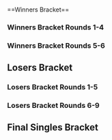 {{DISPLAYTITLE:Zero Challenge 3: Singles Bracket}}{{SetGame|melee}}{{BracketMatchSMWDisambig |oldtags=Loki |newtags=Loki (US)}}
{{tabs static
|name1=Overview
|link1=Zero Challenge/3
|name2=Singles Bracket
|link2=Zero Challenge/3/Singles Bracket
|This=2
}}<br/>
==Winners Bracket==
===Winners Bracket Rounds 1-4===
{{128DEWBracketA
|tourneylink=Zero Challenge/3
|tourneyname=Zero Challenge 3
<!--Round of 128-->
|r1m1p1=IK_GOST |r1m1p1flag=us |r1m1p1score={{win}} |r1m1win=1
|r1m1p2=Bye |r1m1p2flag= |r1m1p2score=
|r1m2p1=South Paw |r1m2p1flag= |r1m2p1score= |r1m2win=2
|r1m2p2=Eggz |r1m2p2flag=us |r1m2p2score={{win}}
|r1m3p1=Silent Wolf |r1m3p1flag=us |r1m3p1score={{win}} |r1m3win=1
|r1m3p2=Bye |r1m3p2flag= |r1m3p2score=
|r1m4p1=Light |r1m4p1flag=us |r1m4p1score={{win}} |r1m4win=1
|r1m4p2=Kira |r1m4p2flag=us |r1m4p2score=
|r1m5p1=Knivez |r1m5p1flag=us |r1m5p1score={{win}} |r1m5win=1
|r1m5p2=Bye |r1m5p2flag= |r1m5p2score=
|r1m6p1=Foxroar |r1m6p1flag=us |r1m6p1score= |r1m6win=2
|r1m6p2=ILikeMen |r1m6p2flag=us |r1m6p2score={{win}}
|r1m7p1=Ken |r1m7p1flag=us |r1m7p1score={{win}} |r1m7win=1
|r1m7p2=Bye |r1m7p2flag= |r1m7p2score=
|r1m8p1=Myko |r1m8p1flag=us |r1m8p1score={{win}} |r1m8win=1
|r1m8p2=Zarelid |r1m8p2flag= |r1m8p2score=
|r1m9p1=Cactuar |r1m9p1flag=us |r1m9p1score={{win}} |r1m9win=1
|r1m9p2=Bye |r1m9p2flag= |r1m9p2score=
|r1m10p1=Dread101 |r1m10p1flag=us |r1m10p1score={{win}} |r1m10win=1
|r1m10p2=Delphiki |r1m10p2flag=us |r1m10p2score=
|r1m11p1=Eddie |r1m11p1flag=us |r1m11p1score={{win}} |r1m11win=1
|r1m11p2=Bye |r1m11p2flag= |r1m11p2score=
|r1m12p1=emerican |r1m12p1flag=us |r1m12p1score= |r1m12win=2
|r1m12p2=Zelgadis |r1m12p2flag=us |r1m12p2score={{win}}
|r1m13p1=Lucky |r1m13p1flag=us |r1m13p1score={{win}} |r1m13win=1
|r1m13p2=Bye |r1m13p2flag= |r1m13p2score=
|r1m14p1=Jadin Xquire |r1m14p1flag= |r1m14p1score={{win}} |r1m14win=1
|r1m14p2=T0MMY |r1m14p2flag=us |r1m14p2score=
|r1m15p1=Vidjogamer |r1m15p1flag=us |r1m15p1score={{win}} |r1m15win=1
|r1m15p2=Bye |r1m15p2flag= |r1m15p2score=
|r1m16p1=Aftermath |r1m16p1flag=us |r1m16p1score= |r1m16win=2
|r1m16p2=Loki |r1m16p2flag=us |r1m16p2score={{win}}

|r1m17p1=Taj |r1m17p1flag=us |r1m17p1score={{win}} |r1m17win=1
|r1m17p2=Bye |r1m17p2flag= |r1m17p2score=
|r1m18p1=DJ Combo |r1m18p1flag=us |r1m18p1score={{win}} |r1m18win=1
|r1m18p2=Rickety |r1m18p2flag=us |r1m18p2score=
|r1m19p1=HugS |r1m19p1flag=us |r1m19p1score={{win}} |r1m19win=1
|r1m19p2=Bye |r1m19p2flag= |r1m19p2score=
|r1m20p1=Zhu |r1m20p1flag=us |r1m20p1score={{win}} |r1m20win=1
|r1m20p2=YangFuShang |r1m20p2flag=us |r1m20p2score=
|r1m21p1=DieSuperFly |r1m21p1flag=us |r1m21p1score={{win}} |r1m21win=1
|r1m21p2=Bye |r1m21p2flag= |r1m21p2score=
|r1m22p1=Lunaris |r1m22p1flag=us |r1m22p1score={{win}} |r1m22win=1
|r1m22p2=KOS-MOS |r1m22p2flag=us |r1m22p2score=
|r1m23p1=Mew2King |r1m23p1flag=us |r1m23p1score={{win}} |r1m23win=1
|r1m23p2=Bye |r1m23p2flag= |r1m23p2score=
|r1m24p1=Wobbles |r1m24p1flag=us |r1m24p1score={{win}} |r1m24win=1
|r1m24p2=Mr. Pbody |r1m24p2flag=us |r1m24p2score=
|r1m25p1=Forward |r1m25p1flag=us |r1m25p1score={{win}} |r1m25win=1
|r1m25p2=Bye |r1m25p2flag= |r1m25p2score=
|r1m26p1=DRGN |r1m26p1flag=us |r1m26p1score= |r1m26win=2
|r1m26p2=Dirthead |r1m26p2flag= |r1m26p2score={{win}}
|r1m27p1=Bob$ |r1m27p1flag=us |r1m27p1score={{win}} |r1m27win=1
|r1m27p2=Bye |r1m27p2flag= |r1m27p2score=
|r1m28p1=chesterr01 |r1m28p1flag=ca |r1m28p1score={{win}} |r1m28win=1
|r1m28p2=spiritdragon |r1m28p2flag=us |r1m28p2score=
|r1m29p1=PC Chris |r1m29p1flag=us |r1m29p1score={{win}} |r1m29win=1
|r1m29p2=Bye |r1m29p2flag= |r1m29p2score=
|r1m30p1=Wolf |r1m30p1flag= |r1m30p1score={{win}} |r1m30win=1
|r1m30p2=creepy fingers |r1m30p2flag= |r1m30p2score=
|r1m31p1=EdreesesPieces |r1m31p1flag=us |r1m31p1score={{win}} |r1m31win=1
|r1m31p2=Bye |r1m31p2flag= |r1m31p2score=
|r1m32p1=NoobKing |r1m32p1flag=ca |r1m32p1score={{win}} |r1m32win=1
|r1m32p2=Zoap |r1m32p2flag=us |r1m32p2score=

|r1m33p1=Tavo |r1m33p1flag=us |r1m33p1score= |r1m33win=2
|r1m33p2=Bone |r1m33p2flag= |r1m33p2score={{win}}
|r1m34p1=Bombsoldier |r1m34p1flag=jp |r1m34p1score={{win}} |r1m34win=1
|r1m34p2=Bye |r1m34p2flag= |r1m34p2score=
|r1m35p1=jugfingers |r1m35p1flag= |r1m35p1score= |r1m35win=2
|r1m35p2=The Boss |r1m35p2flag=ca |r1m35p2score={{win}}
|r1m36p1=Drephen |r1m36p1flag=us |r1m36p1score={{win}} |r1m36win=1
|r1m36p2=Bye |r1m36p2flag= |r1m36p2score=
|r1m37p1=Ultra Luigi |r1m37p1flag=us |r1m37p1score={{win}} |r1m37win=1
|r1m37p2=BlueMycon |r1m37p2flag=us |r1m37p2score=
|r1m38p1=SA2Jeff |r1m38p1flag=us |r1m38p1score={{win}} |r1m38win=1
|r1m38p2=Bye |r1m38p2flag= |r1m38p2score=
|r1m39p1=Mathos |r1m39p1flag=us |r1m39p1score={{win}} |r1m39win=1
|r1m39p2=DC |r1m39p2flag= |r1m39p2score=
|r1m40p1=SK92 |r1m40p1flag=us |r1m40p1score={{win}} |r1m40win=1
|r1m40p2=Bye |r1m40p2flag= |r1m40p2score=
|r1m41p1=Aero |r1m41p1flag= |r1m41p1score={{win}} |r1m41win=1
|r1m41p2=Nekrubis |r1m41p2flag= |r1m41p2score=
|r1m42p1=Disc |r1m42p1flag=jp |r1m42p1score={{win}} |r1m42win=1
|r1m42p2=Bye |r1m42p2flag= |r1m42p2score=
|r1m43p1=SNS |r1m43p1flag= |r1m43p1score= |r1m43win=2
|r1m43p2=RacerX! |r1m43p2flag=us |r1m43p2score={{win}}
|r1m44p1=The King |r1m44p1flag=ca |r1m44p1score={{win}} |r1m44win=1
|r1m44p2=Bye |r1m44p2flag= |r1m44p2score=
|r1m45p1=Mango |r1m45p1flag=us |r1m45p1score= |r1m45win=2
|r1m45p2=Mike Y |r1m45p2flag=us |r1m45p2score={{win}}
|r1m46p1=SilentSpectre |r1m46p1flag=us |r1m46p1score={{win}} |r1m46win=1
|r1m46p2=Bye |r1m46p2flag= |r1m46p2score=
|r1m47p1=Deth |r1m47p1flag= |r1m47p1score= |r1m47win=2
|r1m47p2=Fletcher |r1m47p2flag= |r1m47p2score={{win}}
|r1m48p1=BloodOfTheFallen |r1m48p1flag=us |r1m48p1score={{win}} |r1m48win=1
|r1m48p2=Bye |r1m48p2flag= |r1m48p2score=

|r1m49p1=ROFL |r1m49p1flag=us |r1m49p1score={{win}} |r1m49win=1
|r1m49p2=Etch |r1m49p2flag= |r1m49p2score=
|r1m50p1=PKMvodka |r1m50p1flag=ca |r1m50p1score={{win}} |r1m50win=1
|r1m50p2=Bye |r1m50p2flag= |r1m50p2score=
|r1m51p1=Manacloud |r1m51p1flag=us |r1m51p1score={{win}} |r1m51win=1
|r1m51p2=Zeal |r1m51p2flag= |r1m51p2score=
|r1m52p1=Tang |r1m52p1flag=us |r1m52p1score={{win}} |r1m52win=1
|r1m52p2=Bye |r1m52p2flag= |r1m52p2score=
|r1m53p1=FireFly |r1m53p1flag=us |r1m53p1score= |r1m53win=2
|r1m53p2=Straight |r1m53p2flag=us |r1m53p2score={{win}}
|r1m54p1=Isai |r1m54p1flag=us |r1m54p1score={{win}} |r1m54win=1
|r1m54p2=Bye |r1m54p2flag= |r1m54p2score=
|r1m55p1=Dark Mike |r1m55p1flag= |r1m55p1score= |r1m55win=2
|r1m55p2=Falcomist |r1m55p2flag=us |r1m55p2score={{win}}
|r1m56p1=BoA |r1m56p1flag=us |r1m56p1score={{win}} |r1m56win=1
|r1m56p2=Bye |r1m56p2flag= |r1m56p2score=
|r1m57p1=Saint Patrick |r1m57p1flag=us |r1m57p1score= |r1m57win=2
|r1m57p2=LunInSpectra |r1m57p2flag=us |r1m57p2score={{win}}
|r1m58p1=MikeMonkey |r1m58p1flag=ca |r1m58p1score={{win}} |r1m58win=1
|r1m58p2=Bye |r1m58p2flag= |r1m58p2score=
|r1m59p1=ShadowBTZO |r1m59p1flag=us |r1m59p1score={{win}} |r1m59win=1
|r1m59p2=Blitz |r1m59p2flag= |r1m59p2score=
|r1m60p1=ChuDat |r1m60p1flag=us |r1m60p1score={{win}} |r1m60win=1
|r1m60p2=Bye |r1m60p2flag= |r1m60p2score=
|r1m61p1=Hella |r1m61p1flag=us |r1m61p1score={{win}} |r1m61win=1
|r1m61p2=maXXXpower |r1m61p2flag=us |r1m61p2score=
|r1m62p1=Aesis |r1m62p1flag=us |r1m62p1score={{win}} |r1m62win=1
|r1m62p2=Bye |r1m62p2flag= |r1m62p2score=
|r1m63p1=Maple |r1m63p1flag=us |r1m63p1score= |r1m63win=2
|r1m63p2=DEHF |r1m63p2flag=us |r1m63p2score={{win}}
|r1m64p1=The Germ |r1m64p1flag=us |r1m64p1score={{win}} |r1m64win=1
|r1m64p2=Bye |r1m64p2flag= |r1m64p2score=

<!--Round of 64-->
|r2m1p1=IK_GOST |r2m1p1flag=us |r2m1p1score={{win}} |r2m1win=1
|r2m1p2=Eggz |r2m1p2flag=us |r2m1p2score=
|r2m2p1=Silent Wolf |r2m2p1flag=us |r2m2p1score={{win}} |r2m2win=1
|r2m2p2=Light |r2m2p2flag=us |r2m2p2score=
|r2m3p1=Knivez |r2m3p1flag=us |r2m3p1score={{win}} |r2m3win=1
|r2m3p2=ILikeMen |r2m3p2flag=us |r2m3p2score=
|r2m4p1=Ken |r2m4p1flag=us |r2m4p1score={{win}} |r2m4win=1
|r2m4p2=Myko |r2m4p2flag=us |r2m4p2score=
|r2m5p1=Cactuar |r2m5p1flag=us |r2m5p1score={{win}} |r2m5win=1
|r2m5p2=Dread101 |r2m5p2flag=us |r2m5p2score=
|r2m6p1=Eddie |r2m6p1flag=us |r2m6p1score= |r2m6win=2
|r2m6p2=Zelgadis |r2m6p2flag=us |r2m6p2score={{win}}
|r2m7p1=Lucky |r2m7p1flag=us |r2m7p1score={{win}} |r2m7win=1
|r2m7p2=Jadin Xquire |r2m7p2flag= |r2m7p2score=
|r2m8p1=Vidjogamer |r2m8p1flag=us |r2m8p1score={{win}} |r2m8win=1
|r2m8p2=Loki |r2m8p2flag=us |r2m8p2score=

|r2m9p1=Taj |r2m9p1flag=us |r2m9p1score={{win}} |r2m9win=1
|r2m9p2=DJ Combo |r2m9p2flag=us |r2m9p2score=
|r2m10p1=HugS |r2m10p1flag=us |r2m10p1score={{win}} |r2m10win=1
|r2m10p2=Zhu |r2m10p2flag=us |r2m10p2score=
|r2m11p1=DieSuperFly |r2m11p1flag=us |r2m11p1score= |r2m11win=2
|r2m11p2=Lunaris |r2m11p2flag=us |r2m11p2score={{win}}
|r2m12p1=Mew2King |r2m12p1flag=us |r2m12p1score={{win}} |r2m12win=1
|r2m12p2=Wobbles |r2m12p2flag=us |r2m12p2score=
|r2m13p1=Forward |r2m13p1flag=us |r2m13p1score={{win}} |r2m13win=1
|r2m13p2=Dirthead |r2m13p2flag= |r2m13p2score=
|r2m14p1=Bob$ |r2m14p1flag=us |r2m14p1score= |r2m14win=2
|r2m14p2=chesterr01 |r2m14p2flag=ca |r2m14p2score={{win}}
|r2m15p1=PC Chris |r2m15p1flag=us |r2m15p1score={{win}} |r2m15win=1
|r2m15p2=Wolf |r2m15p2flag= |r2m15p2score=
|r2m16p1=EdreesesPieces |r2m16p1flag=us |r2m16p1score={{win}} |r2m16win=1
|r2m16p2=NoobKing |r2m16p2flag=ca |r2m16p2score=

|r2m17p1=Bone |r2m17p1flag= |r2m17p1score= |r2m17win=2
|r2m17p2=Bombsoldier |r2m17p2flag=jp |r2m17p2score={{win}}
|r2m18p1=The Boss |r2m18p1flag=ca |r2m18p1score= |r2m18win=2
|r2m18p2=Drephen |r2m18p2flag=us |r2m18p2score={{win}}
|r2m19p1=Ultra Luigi |r2m19p1flag=us |r2m19p1score= |r2m19win=2
|r2m19p2=SA2Jeff |r2m19p2flag=us |r2m19p2score={{win}}
|r2m20p1=Mathos |r2m20p1flag=us |r2m20p1score= |r2m20win=2
|r2m20p2=SK92 |r2m20p2flag=us |r2m20p2score={{win}}
|r2m21p1=Aero |r2m21p1flag= |r2m21p1score= |r2m21win=2
|r2m21p2=Disc |r2m21p2flag=jp |r2m21p2score={{win}}
|r2m22p1=RacerX! |r2m22p1flag=us |r2m22p1score= |r2m22win=2
|r2m22p2=The King |r2m22p2flag=ca |r2m22p2score={{win}}
|r2m23p1=Mike Y |r2m23p1flag=us |r2m23p1score= |r2m23win=2
|r2m23p2=SilentSpectre |r2m23p2flag=us |r2m23p2score={{win}}
|r2m24p1=Fletcher |r2m24p1flag= |r2m24p1score= |r2m24win=2
|r2m24p2=BloodOfTheFallen |r2m24p2flag=us |r2m24p2score={{win}}

|r2m25p1=ROFL |r2m25p1flag=us |r2m25p1score= |r2m25win=2
|r2m25p2=PKMvodka |r2m25p2flag=ca |r2m25p2score={{win}}
|r2m26p1=Manacloud |r2m26p1flag=us |r2m26p1score= |r2m26win=2
|r2m26p2=Tang |r2m26p2flag=us |r2m26p2score={{win}}
|r2m27p1=Straight |r2m27p1flag=us |r2m27p1score= |r2m27win=2
|r2m27p2=Isai |r2m27p2flag=us |r2m27p2score={{win}}
|r2m28p1=Falcomist |r2m28p1flag=us |r2m28p1score={{win}} |r2m28win=1
|r2m28p2=BoA |r2m28p2flag=us |r2m28p2score=
|r2m29p1=LunInSpectra |r2m29p1flag=us |r2m29p1score={{win}} |r2m29win=1
|r2m29p2=MikeMonkey |r2m29p2flag=ca |r2m29p2score=
|r2m30p1=ShadowBTZO |r2m30p1flag=us |r2m30p1score= |r2m30win=2
|r2m30p2=ChuDat |r2m30p2flag=us |r2m30p2score={{win}}
|r2m31p1=Hella |r2m31p1flag=us |r2m31p1score= |r2m31win=2
|r2m31p2=Aesis |r2m31p2flag=us |r2m31p2score={{win}}
|r2m32p1=DEHF |r2m32p1flag=us |r2m32p1score= |r2m32win=2
|r2m32p2=The Germ |r2m32p2flag=us |r2m32p2score={{win}}

<!--Round of 32-->
|r3m1p1=IK_GOST |r3m1p1flag=us |r3m1p1score= |r3m1win=2
|r3m1p2=Silent Wolf |r3m1p2flag=us |r3m1p2score={{win}}
|r3m2p1=Knivez |r3m2p1flag=us |r3m2p1score= |r3m2win=2
|r3m2p2=Ken |r3m2p2flag=us |r3m2p2score={{win}}
|r3m3p1=Cactuar |r3m3p1flag=us |r3m3p1score={{win}} |r3m3win=1
|r3m3p2=Zelgadis |r3m3p2flag=us |r3m3p2score=
|r3m4p1=Lucky |r3m4p1flag=us |r3m4p1score= |r3m4win=2
|r3m4p2=Vidjogamer |r3m4p2flag=us |r3m4p2score={{win}}
|r3m5p1=Taj |r3m5p1flag=us |r3m5p1score={{win}} |r3m5win=1
|r3m5p2=HugS |r3m5p2flag=us |r3m5p2score=
|r3m6p1=Lunaris |r3m6p1flag=us |r3m6p1score= |r3m6win=2
|r3m6p2=Mew2King |r3m6p2flag=us |r3m6p2score={{win}}
|r3m7p1=Forward |r3m7p1flag=us |r3m7p1score={{win}} |r3m7win=1
|r3m7p2=chesterr01 |r3m7p2flag=ca |r3m7p2score=
|r3m8p1=PC Chris |r3m8p1flag=us |r3m8p1score={{win}} |r3m8win=1
|r3m8p2=EdreesesPieces |r3m8p2flag=us |r3m8p2score=
|r3m9p1=Bombsoldier |r3m9p1flag=jp |r3m9p1score= |r3m9win=2
|r3m9p2=Drephen |r3m9p2flag=us |r3m9p2score={{win}}
|r3m10p1=SA2Jeff |r3m10p1flag=us |r3m10p1score= |r3m10win=2
|r3m10p2=SK92 |r3m10p2flag=us |r3m10p2score={{win}}
|r3m11p1=Disc |r3m11p1flag=jp |r3m11p1score= |r3m11win=2
|r3m11p2=The King |r3m11p2flag=ca |r3m11p2score={{win}}
|r3m12p1=SilentSpectre |r3m12p1flag=us |r3m12p1score={{win}} |r3m12win=1
|r3m12p2=BloodOfTheFallen |r3m12p2flag=us |r3m12p2score=
|r3m13p1=PKMvodka |r3m13p1flag=ca |r3m13p1score={{win}} |r3m13win=1
|r3m13p2=Tang |r3m13p2flag=us |r3m13p2score=
|r3m14p1=Isai |r3m14p1flag=us |r3m14p1score= |r3m14win=2
|r3m14p2=Falcomist |r3m14p2flag=us |r3m14p2score={{win}}
|r3m15p1=LunInSpectra |r3m15p1flag=us |r3m15p1score= |r3m15win=2
|r3m15p2=ChuDat |r3m15p2flag=us |r3m15p2score={{win}}
|r3m16p1=Aesis |r3m16p1flag=us |r3m16p1score={{win}} |r3m16win=1
|r3m16p2=The Germ |r3m16p2flag=us |r3m16p2score=

<!--Round of 16-->
|r4m1p1=Silent Wolf |r4m1p1flag=us |r4m1p1score= |r4m1win=2
|r4m1p2=Ken |r4m1p2flag=us |r4m1p2score={{win}}
|r4m2p1=Cactuar |r4m2p1flag=us |r4m2p1score= |r4m2win=2
|r4m2p2=Vidjogamer |r4m2p2flag=us |r4m2p2score={{win}}
|r4m3p1=Taj |r4m3p1flag=us |r4m3p1score= |r4m3win=2
|r4m3p2=Mew2King |r4m3p2flag=us |r4m3p2score={{win}}
|r4m4p1=Forward |r4m4p1flag=us |r4m4p1score= |r4m4win=2
|r4m4p2=PC Chris |r4m4p2flag=us |r4m4p2score={{win}}
|r4m5p1=Drephen |r4mn5p1flag=us |r4m5p1score={{win}} |r4m5win=1
|r4m5p2=SK92 |r4m5p2flag=us |r4m5p2score=

|r4m6p1=The King |r4m6p1flag=ca |r4m6p1score=2 |r4m6win=1
|r4m6p2=SilentSpectre |r4m6p2flag=us |r4m6p2score=0
|r4m6p1char1=jigglypuff |r4m6p2char1=cf |r4m6p1stock1=2 |r4m6p2stock1=0 |r4m6win1=1 |r4m6stage1=Yoshi's Story
|r4m6p1char2=jigglypuff |r4m6p2char2=cf |r4m6p1stock2=2 |r4m6p2stock2=0 |r4m6win2=1 |r4m6stage2=Final Destination
|r4m6details={{BracketMatchDetails|reddit=|comment=|vod=https://youtu.be/XDlVIOzMpbA}}

|r4m7p1=PKMvodka |r4m7p1flag=ca |r4m7p1score= |r4m7win=2
|r4m7p2=Falcomist |r4m7p2flag=us |r4m7p2score={{win}}
|r4m8p1=ChuDat |r4m8p1flag=us |r4m8p1score={{win}} |r4m8win=1
|r4m8p2=Aesis |r4m8p2flag=us |r4m8p2score=
}}
===Winners Bracket Rounds 5-6===
{{8DEWBracketA
|tourneylink=
|tourneyname=
|R1=Winners Round 5
|R2=Winners Round 6

<!-- Quarterfinals -->
|r1m1p1=Ken |r1m1p1flag=us |r1m1p1score={{win}}
|r1m1p2=Vidjogamer |r1m1p2flag=us |r1m1p2score=
|r1m1win=1

|r1m2p1=Mew2King |r1m2p1flag=us |r1m2p1score=2
|r1m2p2=PC Chris |r1m2p2flag=us |r1m2p2score=1
|r1m2win=1
|r1m2p1char1=marth |r1m2p2char1=falco |r1m2p1stock1=1 |r1m2p2stock1=0 |r1m2win1=1 |r1m2stage1=Fountain of Dreams
|r1m2p1char2=marth |r1m2p2char2=fox |r1m2p1stock2=0 |r1m2p2stock2=2 |r1m2win2=2 |r1m2stage2=Pokémon Stadium
|r1m2p1char3=marth |r1m2p2char3=fox |r1m2p1stock3=1 |r1m2p2stock3=0 |r1m2win3=1 |r1m2stage3=Final Destination
|r1m2details={{BracketMatchDetails|smashboards=|comment=|vodgame1=https://www.youtube.com/watch?v=_6IIW2uuiSs|vodgame2=https://www.youtube.com/watch?v=aWDqU9Ke6jg|vodgame3=https://www.youtube.com/watch?v=5hqfXqjphcw}}

|r1m3p1=Drephen |r1m3p1flag=us |r1m3p1score=2
|r1m3p2=The King |r1m3p2flag=ca |r1m3p2score=1
|r1m3win=1
|r1m3p1char1=sheik |r1m3p2char1=jigglypuff |r1m3p1stock1=1 |r1m3p2stock1=0 |r1m3win1=1 |r1m3stage1=Battlefield
|r1m3p1char2=sheik |r1m3p2char2=jigglypuff |r1m3p1stock2=0 |r1m3p2stock2=3 |r1m3win2=2 |r1m3stage2=Dream Land
|r1m3p1char3=sheik |r1m3p2char3=jigglypuff |r1m3p1stock3=2 |r1m3p2stock3=0 |r1m3win3=1 |r1m3stage3=Yoshi's Story
|r1m3details={{BracketMatchDetails|reddit=|comment=|vod=https://www.youtube.com/watch?v=KXkbauV1iFw}}

|r1m4p1=Falcomist |r1m4p1flag=us |r1m4p1score=
|r1m4p2=ChuDat |r1m4p2flag=us |r1m4p2score={{win}}
|r1m4win=2

<!-- SEMIFINALS -->
|r2m1p1=Ken |r2m1p1flag=us |r2m1p1score=1
|r2m1p2=Mew2King |r2m1p2flag=us |r2m1p2score=2
|r2m1win=2
|r2m1p1char1=marth |r2m1p2char1=marth |r2m1p1stock1=0 |r2m1p2stock1=2 |r2m1win1=2 |r2m1stage1=Pokémon Stadium
|r2m1p1char2=marth |r2m1p2char2=marth |r2m1p1stock2=1 |r2m1p2stock2=0 |r2m1win2=1 |r2m1stage2=Battlefield
|r2m1p1char3=marth |r2m1p2char3=marth |r2m1p1stock3=0 |r2m1p2stock3=3 |r2m1win3=2 |r2m1stage3=Final Destination
|r2m1details={{BracketMatchDetails|reddit=|comment=|vod=https://youtu.be/iuTlXZ0PQ28|vod2=https://youtu.be/PM9tQZpcHq4}}

|r2m2p1=Drephen |r2m2p1flag=us |r2m2p1score=
|r2m2p2=ChuDat |r2m2p2flag=us |r2m2p2score={{win}}
|r2m2win=2
}}

==Losers Bracket==
===Losers Bracket Rounds 1-5===
{{96DELBracketSmwA
|tourneylink=Zero Challenge/3
|tourneyname=Zero Challenge 3
|l1placement=65-96
|l2placement=49-64
|l3placement=33-48
|l4placement=25-32
|l5placement=17-24

<!--Round 1-->
|l1m1p1=DJ Combo |l1m1p1flag=us |l1m1p1score={{win}}
|l1m1p2=South Paw |l1m1p2flag= |l1m1p2score=
|l1m1win=1
|l1m2p1=Zhu |l1m2p1flag=us |l1m2p1score={{win}}
|l1m2p2=Kira |l1m2p2flag=us |l1m2p2score=
|l1m2win=1
|l1m3p1=DieSuperFly |l1m3p1flag=us |l1m3p1score={{win}}
|l1m3p2=Foxroar |l1m3p2flag=us |l1m3p2score=
|l1m3win=1
|l1m4p1=Wobbles |l1m4p1flag=us |l1m4p1score={{win}}
|l1m4p2=Zarelid |l1m4p2flag= |l1m4p2score=
|l1m4win=1
|l1m5p1=Dirthead |l1m5p1flag=us |l1m5p1score=
|l1m5p2=Delphiki |l1m5p2flag=us |l1m5p2score={{win}}
|l1m5win=2
|l1m6p1=Bob$ |l1m6p1flag=us |l1m6p1score={{win}}
|l1m6p2=emerican |l1m6p2flag=us |l1m6p2score=
|l1m6win=1
|l1m7p1=Wolf |l1m7p1flag= |l1m7p1score={{win}}
|l1m7p2=T0MMY |l1m7p2flag=us |l1m7p2score=
|l1m7win=1
|l1m8p1=NoobKing |l1m8p1flag=ca |l1m8p1score={{win}}
|l1m8p2=Aftermath |l1m8p2flag=us |l1m8p2score=
|l1m8win=1
|l1m9p1=Eggz |l1m9p1flag=us |l1m9p1score={{win}}
|l1m9p2=Rickety |l1m9p2flag=us |l1m9p2score=
|l1m9win=1
|l1m10p1=Light |l1m10p1flag=us |l1m10p1score={{win}}
|l1m10p2=YangFuShang |l1m10p2flag=us |l1m10p2score=
|l1m10win=1
|l1m11p1=ILikeMen |l1m11p1flag=us |l1m11p1score=
|l1m11p2=KOS-MOS |l1m11p2flag=us |l1m11p2score={{win}}
|l1m11win=2
|l1m12p1=Myko |l1m12p1flag=us |l1m12p1score=
|l1m12p2=Mr. Pbody |l1m12p2flag=us |l1m12p2score={{win}}
|l1m12win=2
|l1m13p1=Dread101 |l1m13p1flag=us |l1m13p1score=
|l1m13p2=DRGN |l1m13p2flag=us |l1m13p2score={{win}}
|l1m13win=2
|l1m14p1=Eddie |l1m14p1flag=us |l1m14p1score={{win}}
|l1m14p2=spiritdragon |l1m14p2flag=us |l1m14p2score=
|l1m14win=1
|l1m15p1=Jadin Xquire |l1m15p1flag= |l1m15p1score=
|l1m15p2=creepy fingers |l1m15p2flag= |l1m15p2score={{win}}
|l1m15win=2
|l1m16p1=Loki |l1m16p1flag=us |l1m16p1score={{win}}
|l1m16p2=Zoap |l1m16p2flag=us |l1m16p2score=
|l1m16win=1
|l1m17p1=ROFL |l1m17p1flag=us |l1m17p1score={{win}}
|l1m17p2=Tavo |l1m17p2flag=us |l1m17p2score=
|l1m17win=1
|l1m18p1=Manacloud |l1m18p1flag=us |l1m18p1score={{win}}
|l1m18p2=jugfingers |l1m18p2flag= |l1m18p2score=
|l1m18win=1
|l1m19p1=Straight |l1m19p1flag=us |l1m19p1score=
|l1m19p2=BlueMycon |l1m19p2flag=us |l1m19p2score={{win}}
|l1m19win=2
|l1m20p1=BoA |l1m20p1flag=us |l1m20p1score={{win}}
|l1m20p2=DC |l1m20p2flag= |l1m20p2score=
|l1m20win=1
|l1m21p1=MikeMonkey |l1m21p1flag=ca |l1m21p1score={{win}}
|l1m21p2=Nekrubis |l1m21p2flag= |l1m21p2score=
|l1m21win=1
|l1m22p1=ShadowBTZO |l1m22p1flag=us |l1m22p1score={{win}}
|l1m22p2=SNS |l1m22p2flag= |l1m22p2score=
|l1m22win=1
|l1m23p1=Hella |l1m23p1flag=us |l1m23p1score=
|l1m23p2=Mango |l1m23p2flag=us |l1m23p2score={{win}}
|l1m23win=2
|l1m24p1=DEHF |l1m24p1flag=us |l1m24p1score={{win}}
|l1m24p2=Deth |l1m24p2flag= |l1m24p2score=
|l1m24win=1
|l1m25p1=Bone |l1m25p1flag= |l1m25p1score={{win}}
|l1m25p2=Etch |l1m25p2flag= |l1m25p2score=
|l1m25win=1
|l1m26p1=The Boss |l1m26p1flag=ca |l1m26p1score=
|l1m26p2=Zeal |l1m26p2flag= |l1m26p2score={{win}}
|l1m26win=2
|l1m27p1=Ultra Luigi |l1m27p1flag=us |l1m27p1score=
|l1m27p2=FireFly |l1m27p2flag=us |l1m27p2score={{win}}
|l1m27win=2
|l1m28p1=Mathos |l1m28p1flag=us |l1m28p1score={{win}}
|l1m28p2=Dark Mike |l1m28p2flag= |l1m28p2score=
|l1m28win=1
|l1m29p1=Aero |l1m29p1flag= |l1m29p1score=
|l1m29p2=Saint Patrick |l1m29p2flag=us |l1m29p2score={{win}}
|l1m29win=2
|l1m30p1=RacerX! |l1m30p1flag=us |l1m30p1score={{win}}
|l1m30p2=Blitz |l1m30p2flag= |l1m30p2score=
|l1m30win=1
|l1m31p1=Mike Y |l1m31p1flag=us |l1m31p1score={{win}}
|l1m31p2=maXXXpower |l1m31p2flag=us |l1m31p2score=
|l1m31win=1
|l1m32p1=Fletcher |l1m32p1flag= |l1m32p1score=
|l1m32p2=Maple |l1m32p2flag=us |l1m32p2score={{win}}
|l1m32win=2

<!--Round 2-->
|l2m1p1=DJ Combo |l2m1p1flag=us |l2m1p1score={{win}}
|l2m1p2=Zhu |l2m1p2flag=us |l2m1p2score=
|l2m1win=1
|l2m2p1=DieSuperFly |l2m2p1flag=us |l2m2p1score=
|l2m2p2=Wobbles |l2m2p2flag=us |l2m2p2score={{win}}
|l2m2win=2
|l2m3p1=Delphiki |l2m3p1flag=us |l2m3p1score=
|l2m3p2=Bob$ |l2m3p2flag=us |l2m3p2score={{win}}
|l2m3win=2
|l2m4p1=Wolf |l2m4p1flag= |l2m4p1score=
|l2m4p2=NoobKing |l2m4p2flag=ca |l2m4p2score={{win}}
|l2m4win=2
|l2m5p1=Eggz |l2m5p1flag=us |l2m5p1score={{win}}
|l2m5p2=Light |l2m5p2flag=us |l2m5p2score=
|l2m5win=1
|l2m6p1=KOS-MOS |l2m6p1flag=us |l2m6p1score={{win}}
|l2m6p2=Mr. Pbody |l2m6p2flag=us |l2m6p2score=
|l2m6win=1
|l2m7p1=DRGN |l2m7p1flag=us |l2m7p1score=
|l2m7p2=Eddie |l2m7p2flag=us |l2m7p2score={{win}}
|l2m7win=2
|l2m8p1=creepy fingers |l2m8p1flag= |l2m8p1score=
|l2m8p2=Loki |l2m8p2flag=us |l2m8p2score={{win}}
|l2m8win=2
|l2m9p1=ROFL |l2m9p1flag=us |l2m9p1score=
|l2m9p2=Manacloud |l2m9p2flag=us |l2m9p2score={{win}}
|l2m9win=2
|l2m10p1=BlueMycon |l2m10p1flag=us |l2m10p1score=
|l2m10p2=BoA |l2m10p2flag=us |l2m10p2score={{win}}
|l2m10win=2
|l2m11p1=MikeMonkey |l2m11p1flag=ca |l2m11p1score=
|l2m11p2=ShadowBTZO |l2m11p2flag=us |l2m11p2score={{win}}
|l2m11win=2
|l2m12p1=Mango |l2m12p1flag=us |l2m12p1score={{win}}
|l2m12p2=DEHF |l2m12p2flag=us |l2m12p2score=
|l2m12win=1
|l2m13p1=Bone |l2m13p1flag= |l2m13p1score={{win}}
|l2m13p2=Zeal |l2m13p2flag= |l2m13p2score=
|l2m13win=1
|l2m14p1=FireFly |l2m14p1flag=us |l2m14p1score=
|l2m14p2=Mathos |l2m14p2flag=us |l2m14p2score={{win}}
|l2m14win=2
|l2m15p1=Saint Patrick |l2m15p1flag=us |l2m15p1score=
|l2m15p2=RacerX! |l2m15p2flag=us |l2m15p2score={{win}}
|l2m15win=2
|l2m16p1=Mike Y |l2m16p1flag=us |l2m16p1score={{win}}
|l2m16p2=Maple |l2m16p2flag=us |l2m16p2score=
|l2m16win=1

<!--Round 3-->
|l3m1p1=Disc |l3m1p1flag=jp |l3m1p1score=
|l3m1p2=DJ Combo |l3m1p2flag=us |l3m1p2score={{win}}
|l3m1win=2
|l3m2p1=BloodOfTheFallen |l3m2p1flag=us |l3m2p1score=
|l3m2p2=Wobbles |l3m2p2flag=us |l3m2p2score={{win}}
|l3m2win=2
|l3m3p1=Bombsoldier |l3m3p1flag=jp |l3m3p1score={{win}}
|l3m3p2=Bob$ |l3m3p2flag=us |l3m3p2score=
|l3m3win=1
|l3m4p1=SA2Jeff |l3m4p1flag=us |l3m4p1score=
|l3m4p2=NoobKing |l3m4p2flag=ca |l3m4p2score={{win}}
|l3m4win=2
|l3m5p1=LunInSpectra |l3m5p1flag=us |l3m5p1score={{win}}
|l3m5p2=Eggz |l3m5p2flag=us |l3m5p2score=
|l3m5win=1
|l3m6p1=The Germ |l3m6p1flag=us |l3m6p1score={{win}}
|l3m6p2=KOS-MOS |l3m6p2flag=us |l3m6p2score=
|l3m6win=1
|l3m7p1=Tang |l3m7p1flag=us |l3m7p1score={{win}}
|l3m7p2=Eddie |l3m7p2flag=us |l3m7p2score=
|l3m7win=1
|l3m8p1=Isai |l3m8p1flag=us |l3m8p1score={{win}}
|l3m8p2=Loki |l3m8p2flag=us |l3m8p2score=
|l3m8win=1
|l3m9p1=Zelgadis |l3m9p1flag=us |l3m9p1score={{win}}
|l3m9p2=Manacloud |l3m9p2flag=us |l3m9p2score=
|l3m9win=1
|l3m10p1=Lucky |l3m10p1flag=us |l3m10p1score={{win}}
|l3m10p2=BoA |l3m10p2flag=us |l3m10p2score=
|l3m10win=1
|l3m11p1=IK_GOST |l3m11p1flag=us |l3m11p1score=
|l3m11p2=ShadowBTZO |l3m11p2flag=us |l3m11p2score={{win}}
|l3m11win=2
|l3m12p1=Knivez |l3m12p1flag=us |l3m12p1score=
|l3m12p2=Mango |l3m12p2flag=us |l3m12p2score={{win}}
|l3m12win=2
|l3m13p1=chesterr01 |l3m13p1flag=ca |l3m13p1score={{win}}
|l3m13p2=Bone |l3m13p2flag= |l3m13p2score=
|l3m13win=1
|l3m14p1=EdreesesPieces |l3m14p1flag=us |l3m14p1score={{win}}
|l3m14p2=Mathos |l3m14p2flag=us |l3m14p2score=
|l3m14win=1
|l3m15p1=HugS |l3m15p1flag=us |l3m15p1score={{win}}
|l3m15p2=RacerX! |l3m15p2flag=us |l3m15p2score=
|l3m15win=1
|l3m16p1=Lunaris |l3m16p1flag=us |l3m16p1score={{win}}
|l3m16p2=Mike Y |l3m16p2flag=us |l3m16p2score=
|l3m16win=1

<!--Round 4-->
|l4m1p1=DJ Combo |l4m1p1flag=us |l4m1p1score=
|l4m1p2=Wobbles |l4m1p2flag=us |l4m1p2score={{win}}
|l4m1win=2

|l4m2p1=Bombsoldier |l4m2p1flag=jp |l4m2p1score=2
|l4m2p2=NoobKing |l4m2p2flag=ca |l4m2p2score=1
|l4m2win=1
|l4m2p1char1=falco |l4m2p2char1=ganon |l4m2p1stock1=2 |l4m2p2stock1=0 |l4m2win1=1 |l4m2stage1=Dream Land
|l4m2p1char2=falco |l4m2p2char2=ganon |l4m2p1stock2=0 |l4m2p2stock2=1 |l4m2win2=2 |l4m2stage2=Yoshi's Story
|l4m2p1char3=falco |l4m2p2char3=ganon |l4m2p1stock3=3 |l4m2p2stock3=0 |l4m2win3=1 |l4m2stage3=Final Destination
|l4m2details={{BracketMatchDetails|reddit=|comment=|vod=https://youtu.be/BRdXNEjA2c0}}

|l4m3p1=LunInSpectra |l4m3p1flag=us |l4m3p1score={{win}}
|l4m3p2=The Germ |l4m3p2flag=us |l4m3p2score=
|l4m3win=1
|l4m4p1=Tang |l4m4p1flag=us |l4m4p1score={{win}}
|l4m4p2=Isai |l4m4p2flag=us |l4m4p2score=
|l4m4win=1
|l4m5p1=Zelgadis |l4m5p1flag=us |l4m5p1score=
|l4m5p2=Lucky |l4m5p2flag=us |l4m5p2score={{win}}
|l4m5win=2
|l4m6p1=ShadowBTZO |l4m6p1flag=us |l4m6p1score={{win}}
|l4m6p2=Mango |l4m6p2flag=us |l4m6p2score=
|l4m6win=1
|l4m7p1=chesterr01 |l4m7p1flag=ca |l4m7p1score=
|l4m7p2=EdreesesPieces |l4m7p2flag=us |l4m7p2score={{win}}
|l4m7win=2
|l4m8p1=HugS |l4m8p1flag=us |l4m8p1score={{win}}
|l4m8p2=Lunaris |l4m8p2flag=us |l4m8p2score=
|l4m8win=1

<!--Round 5-->
|l5m1p1=Taj |l5m1p1flag=us |l5m1p1score=
|l5m1p2=Wobbles |l5m1p2flag=us |l5m1p2score={{win}}
|l5m1win=2

|l5m2p1=Forward |l5m2p1flag=us |l5m2p1score=2
|l5m2p2=Bombsoldier |l5m2p2flag=jp |l5m2p2score=0
|l5m2win=1
|l5m2p1char1=falco |l5m2p2char1=falco |l5m2p1stock1=2 |l5m2p2stock1=0 |l5m2win1=1 |l5m2stage1=Fountain of Dreams
|l5m2p1char2=falco |l5m2p2char2=falco |l5m2p1stock2=2 |l5m2p2stock2=0 |l5m2win2=1 |l5m2stage2=Final Destination
|l5m2details={{BracketMatchDetails|reddit=|comment=|vod=https://www.youtube.com/watch?v=tIXLKUlaQ1M}}

|l5m3p1=Silent Wolf |l5m3p1flag=us |l5m3p1score={{win}}
|l5m3p2=LunInSpectra |l5m3p2flag=us |l5m3p2score=
|l5m3win=1
|l5m4p1=Cactuar |l5m4p1flag=us |l5m4p1score={{win}}
|l5m4p2=Tang |l5m4p2flag=us |l5m4p2score=
|l5m4win=1
|l5m5p1=PKMvodka |l5m5p1flag=ca |l5m5p1score={{win}}
|l5m5p2=Lucky |l5m5p2flag=us |l5m5p2score=
|l5m5win=1
|l5m6p1=Aesis |l5m6p1flag=us |l5m6p1score={{win}}
|l5m6p2=ShadowBTZO |l5m6p2flag=us |l5m6p2score=
|l5m6win=1
|l5m7p1=SK92 |l5m7p1flag=us |l5m7p1score=
|l5m7p2=EdreesesPieces |l5m7p2flag=us |l5m7p2score={{win}}
|l5m7win=2

|l5m8p1=SilentSpectre |l5m8p1flag=us |l5m8p1score=1
|l5m8p2=HugS |l5m8p2flag=us |l5m8p2score=2
|l5m8win=2
|l5m8p1char1=cf |l5m8p2char1=samus |l5m8p1stock1=0 |l5m8p2stock1=2 |l5m8win1=2 |l5m8stage1=Dream Land
|l5m8p1char2=cf |l5m8p2char2=samus |l5m8p1stock2=1 |l5m8p2stock2=0 |l5m8win2=1 |l5m8stage2=Battlefield
|l5m8p1char3=cf |l5m8p2char3=samus |l5m8p1stock3=0 |l5m8p2stock3=1 |l5m8win3=2 |l5m8stage3=Dream Land
|l5m8details={{BracketMatchDetails|reddit=|comment=|vodgame1=https://youtu.be/xm8qWbi6Asw|vodgame2=https://youtu.be/UqpwDeHv9ok|vodgame3=https://youtu.be/v0rywfn4_OE}}
}}
===Losers Bracket Rounds 6-9===
{{16DELBracketSmwA
|tourneylink=Zero Challenge/3
|tourneyname=Zero Challenge 3
|l1placement=13-16
|l2placement=9-12
|l3placement=7-8
|l4placement=5-6
|L1=Losers Round 6
|L2=Losers Round 7
|L3=Losers Round 8
|L4=Losers Round 9
|column-width=160

<!-- Round 1 -->
|l1m1p1=Wobbles |l1m1p1flag=us |l1m1p1score=
|l1m1p2=Forward |l1m1p2flag=us |l1m1p2score={{win}}
|l1m1win=2

|l1m2p1=Silent Wolf |l1m2p1flag=us |l1m2p1score={{win}}
|l1m2p2=Cactuar |l1m2p2flag=us |l1m2p2score= 
|l1m2win=1

|l1m3p1=PKMvodka |l1m3p1flag=ca |l1m3p1score={{win}}
|l1m3p2=Aesis |l1m3p2flag=us |l1m3p2score=
|l1m3win=1

|l1m4p1=EdreesesPieces |l1m4p1flag=us |l1m4p1score=
|l1m4p2=HugS |l1m4p2flag=us |l1m4p2score={{win}}
|l1m4win=2

<!-- Round 2 -->
|l2m1p1=The King |l2m1p1flag=ca |l2m1p1score=2
|l2m1p2=Forward |l2m1p2flag=us |l2m1p2score=1
|l2m1win=1
|l2m1p1char1=jigglypuff |l2m1p2char1=sheik |l2m1p1stock1=1 |l2m1p2stock1=0 |l2m1win1=1 |l2m1stage1=Yoshi's Story
|l2m1p1char2=jigglypuff |l2m1p2char2=fox |l2m1p1stock2=0 |l2m1p2stock2=1 |l2m1win2=2 |l2m1stage2=Pokémon Stadium
|l2m1p1char3=jigglypuff |l2m1p2char3=fox |l2m1p1stock3=1 |l2m1p2stock3=0 |l2m1win3=1 |l2m1stage3=Dream Land
|l2m1details={{BracketMatchDetails|reddit=|comment=|vod=https://youtu.be/3TlQ4twCPvI|vod2=https://youtu.be/vKqun2Mhe9o}}

|l2m2p1=Falcomist |l2m2p1flag=us |l2m2p1score=
|l2m2p2=Silent Wolf |l2m2p2flag=us |l2m2p2score={{win}}
|l2m2win=2

|l2m3p1=Vidjogamer |l2m3p1flag=us |l2m3p1score={{win}}
|l2m3p2=PKMvodka |l2m3p2flag=ca |l2m3p2score=
|l2m3win=1

|l2m4p1=PC Chris |l2m4p1flag=us |l2m4p1score=2
|l2m4p2=HugS |l2m4p2flag=us |l2m4p2score=1
|l2m4win=1
|l2m4p1char1=sheik |l2m4p2char1=samus |l2m4p1stock1=0 |l2m4p2stock1=1 |l2m4win1=2 |l2m4stage1=Yoshi's Story
|l2m4p1char2=sheik |l2m4p2char2=samus |l2m4p1stock2=2 |l2m4p2stock2=0 |l2m4win2=1 |l2m4stage2=Final Destination
|l2m4p1char3=peach |l2m4p2char3=samus |l2m4p1stock3=1 |l2m4p2stock3=0 |l2m4win3=1 |l2m4stage3=Dream Land
|l2m4details={{BracketMatchDetails|reddit=|comment=|vod=https://youtu.be/rKzz_Ee92Ck|vod2=https://youtu.be/79sff5DBjWc}}

<!-- Round 3 -->
|l3m1p1=The King |l3m1p1flag=ca |l3m1p1score=2
|l3m1p2=Silent Wolf |l3m1p2flag=us |l3m1p2score=0
|l3m1win=1
|l3m1p1char1=jigglypuff |l3m1p2char1=fox |l3m1p1stock1=1 |l3m1p2stock1=0 |l3m1win1=1 |l3m1stage1=Dream Land
|l3m1p1char2=jigglypuff |l3m1p2char2=fox |l3m1p1stock2=2 |l3m1p2stock2=0 |l3m1win2=1 |l3m1stage2=Pokémon Stadium
|l3m1details={{BracketMatchDetails|reddit=|comment=|vodgame1=https://youtu.be/zqREb-ZrumY|vodgame2=https://youtu.be/UC-LrQz3wY8}}

|l3m2p1=Vidjogamer |l3m2p1flag=us |l3m2p1score=
|l3m2p2=PC Chris |l3m2p2flag=us |l3m2p2score={{win}}
|l3m2win=2

<!-- Round 4 -->
|l4m1p1=Ken |l4m1p1flag=us |l4m1p1score=2
|l4m1p2=The King |l4m1p2flag=ca |l4m1p2score=1
|l4m1win=1
|l4m1p1char1=marth |l4m1p2char1=jigglypuff |l4m1p1stock1=0 |l4m1p2stock1=1 |l4m1win1=2 |l4m1stage1=Battlefield
|l4m1p1char2=marth |l4m1p2char2=jigglypuff |l4m1p1stock2=2 |l4m1p2stock2=0 |l4m1win2=1 |l4m1stage2=Yoshi's Story
|l4m1p1char3=marth |l4m1p2char3=jigglypuff |l4m1p1stock3=1 |l4m1p2stock3=0 |l4m1win3=1 |l4m1stage3=Dream Land
|l4m1details={{BracketMatchDetails|reddit=|comment=|vod=|vodgame1=https://youtu.be/_lScVwPH_5o|vodgame2=https://youtu.be/KifqDDR7g18|vodgame3=https://youtu.be/aM0ur8d10Xo}}

|l4m2p1=Drephen |l4m2p1flag=us |l4m2p1score=1
|l4m2p2=PC Chris |l4m2p2flag=us |l4m2p2score=2
|l4m2win=2
|l4m2p1char1=sheik |l4m2p2char1=fox |l4m2p1stock1=0 |l4m2p2stock1=2 |l4m2win1=2 |l4m2stage1=Final Destination
|l4m2p1char2=sheik |l4m2p2char2=fox |l4m2p1stock2=1 |l4m2p2stock2=0 |l4m2win2=1 |l4m2stage2=Battlefield
|l4m2p1char3=sheik |l4m2p2char3=fox |l4m2p1stock3=0 |l4m2p2stock3=2 |l4m2win3=2 |l4m2stage3=Pokémon Stadium
|l4m2details={{BracketMatchDetails|reddit=|comment=|vod=https://youtu.be/-TYMv1PtrNQ|vod2=https://youtu.be/oA4ULflBG2M}}
}}
<onlyinclude>
==Final Singles Bracket==
{{DEFinalSmwBracket
|tourneylink=Zero Challenge/3
|tourneyname=Zero Challenge 3
|l1placement=4
|r2placement=3
|r3loserplacement=2
|r3winnerplacement=1
|export_score=true
|column-width=170
|column-width-finals=220

<!-- FROM WINNERS -->
|r1m1p1=Mew2King |r1m1p1flag=us |r1m1p1score={{win}}
|r1m1p2=ChuDat |r1m1p2flag=us |r1m1p2score=
|r1m1win=1

<!-- FROM LOSERS -->
|l1m1p1=Ken |l1m1p1flag=us |l1m1p1score=0
|l1m1p2=PC Chris |l1m1p2flag=us |l1m1p2score=2
|l1m1win=2
|l1m1p1char1=marth |l1m1p2char1=falco |l1m1p1stock1=0 |l1m1p2stock1=2 |l1m1win1=2 |l1m1stage1=Pokémon Stadium
|l1m1p1char2=marth |l1m1p2char2=falco |l1m1p1stock2=0 |l1m1p2stock2=1 |l1m1win2=2 |l1m1stage2=Battlefield
|l1m1details={{BracketMatchDetails|reddit=|comment=|vod=https://youtu.be/5r4vCkbBEMQ}}

<!-- LOSERS FINALS -->
|r2m1p1=ChuDat |r2m1p1flag=us |r2m1p1score=1
|r2m1p2=PC Chris |r2m1p2flag=us |r2m1p2score=3
|r2m1win=2
|r2m1p1char1=ic |r2m1p2char1=fox |r2m1p1stock1=0 |r2m1p2stock1=1 |r2m1win1=2 |r2m1stage1=Battlefield
|r2m1p1char2=ic |r2m1p2char2=fox |r2m1p1stock2=0 |r2m1p2stock2=1 |r2m1win2=2 |r2m1stage2=Final Destination
|r2m1p1char3=ic |r2m1p2char3=fox |r2m1p1stock3=2 |r2m1p2stock3=0 |r2m1win3=1 |r2m1stage3=Final Destination
|r2m1p1char4=ic |r2m1p2char4=fox |r2m1p1stock4=0 |r2m1p2stock4=2 |r2m1win4=2 |r2m1stage4=Pokémon Stadium
|r2m1details={{BracketMatchDetails|reddit=|comment=|vodgame1=https://youtu.be/TYsD6aAr2WU|vodgame2=https://www.youtube.com/watch?v=-bLT_EvZopA|vodgame3=https://www.youtube.com/watch?v=3zWTH9vvdh0|vodgame4=https://www.youtube.com/watch?v=uk3GWrLrp6E|vodgame5=}}

<!-- GRAND FINALS -->
|r3m1p1=Mew2King |r3m1p1flag=us |r3m1p1score=2
|r3m1p2=PC Chris |r3m1p2flag=us |r3m1p2score=4
|r3m1win=2
|r3m1p1char1=marth |r3m1p2char1=fox |r3m1p1stock1=0 |r3m1p2stock1=2 |r3m1win1=2 |r3m1stage1=Yoshi's Story
|r3m1p1char2=marth |r3m1p2char2=fox |r3m1p1stock2=2 |r3m1p2stock2=0 |r3m1win2=1 |r3m1stage2=Final Destination
|r3m1p1char3=marth |r3m1p2char3=fox |r3m1p1stock3=0 |r3m1p2stock3=3 |r3m1win3=2 |r3m1stage3=Pokémon Stadium
|r3m1p1char4=marth |r3m1p2char4=fox |r3m1p1stock4=2 |r3m1p2stock4=0 |r3m1win4=1 |r3m1stage4=Final Destination
|r3m1p1char5=marth |r3m1p2char5=fox |r3m1p1stock5=0 |r3m1p2stock5=2 |r3m1win5=2 |r3m1stage5=Pokémon Stadium
|r3m1p1char6=marth |r3m1p2char6=fox |r3m1p1stock6=0 |r3m1p2stock6=2 |r3m1win6=2 |r3m1stage6=Final Destination
|r3m1details={{BracketMatchDetails|reddit=|comment=|vodgame1=https://youtu.be/sjXTiKC0GRE|vodgame2=https://youtu.be/sjXTiKC0GRE?t=164|vodgame3=https://youtu.be/5hqfXqjphcw|vodgame4=https://youtu.be/s7YSOiR28cA|vodgame5=https://youtu.be/s7YSOiR28cA?t=174|vodgame6=https://youtu.be/s7YSOiR28cA?t=336}}
}}
</onlyinclude>
